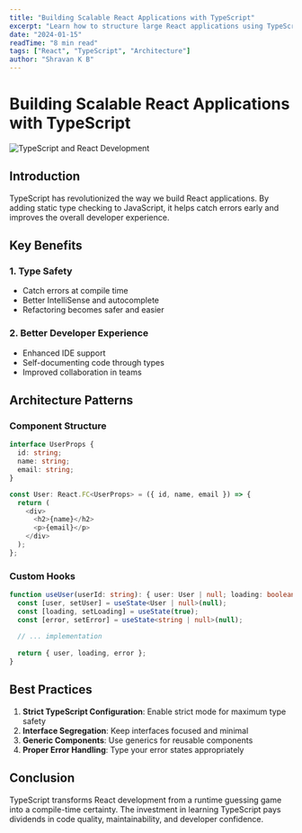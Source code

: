 ```yaml
---
title: "Building Scalable React Applications with TypeScript"
excerpt: "Learn how to structure large React applications using TypeScript for better maintainability and developer experience."
date: "2024-01-15"
readTime: "8 min read"
tags: ["React", "TypeScript", "Architecture"]
author: "Shravan K B"
---
```


# Building Scalable React Applications with TypeScript

![TypeScript and React Development](https://images.unsplash.com/photo-1461749280684-dccba630e2f6?w=800&h=400&fit=crop)

## Introduction

TypeScript has revolutionized the way we build React applications. By adding static type checking to JavaScript, it helps catch errors early and improves the overall developer experience.

## Key Benefits

### 1. Type Safety
- Catch errors at compile time
- Better IntelliSense and autocomplete
- Refactoring becomes safer and easier

### 2. Better Developer Experience
- Enhanced IDE support
- Self-documenting code through types
- Improved collaboration in teams

## Architecture Patterns

### Component Structure
```typescript
interface UserProps {
  id: string;
  name: string;
  email: string;
}

const User: React.FC<UserProps> = ({ id, name, email }) => {
  return (
    <div>
      <h2>{name}</h2>
      <p>{email}</p>
    </div>
  );
};
```

### Custom Hooks
```typescript
function useUser(userId: string): { user: User | null; loading: boolean; error: string | null } {
  const [user, setUser] = useState<User | null>(null);
  const [loading, setLoading] = useState(true);
  const [error, setError] = useState<string | null>(null);
  
  // ... implementation
  
  return { user, loading, error };
}
```

## Best Practices

1. **Strict TypeScript Configuration**: Enable strict mode for maximum type safety
2. **Interface Segregation**: Keep interfaces focused and minimal
3. **Generic Components**: Use generics for reusable components
4. **Proper Error Handling**: Type your error states appropriately

## Conclusion

TypeScript transforms React development from a runtime guessing game into a compile-time certainty. The investment in learning TypeScript pays dividends in code quality, maintainability, and developer confidence.